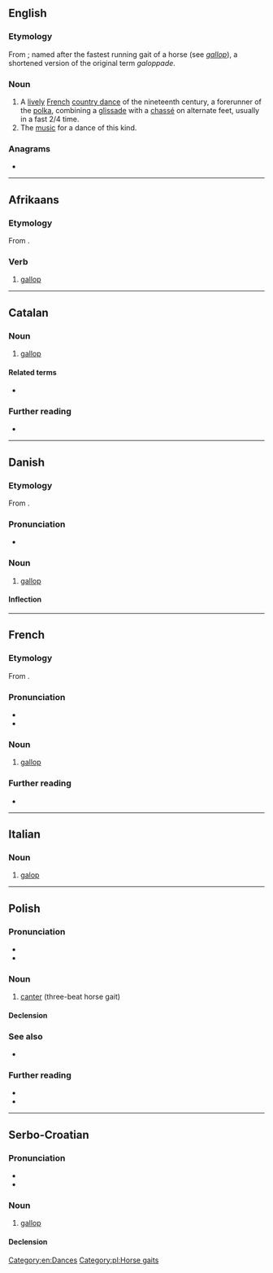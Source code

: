 ==English==

===Etymology===
From {{der|en|fr|galop}}; named after the fastest running gait of a horse (see ''[[gallop]]''), a shortened version of the original term ''galoppade''.

===Noun===
{{wikipedia}}
{{en-noun}}

# A [[lively]] [[French]] [[country dance]] of the nineteenth century, a forerunner of the [[polka]], combining a [[glissade]] with a [[chassé]] on alternate feet, usually in a fast 2/4 time.
# The [[music]] for a dance of this kind.

===Anagrams===
* {{anagrams|en|a=aglop|Gopal}}

[[Category:en:Dances]]

----

==Afrikaans==

===Etymology===
From {{der|af|en|gallop}}.

===Verb===
{{af-verb|galoppende|past2=galop}}

# [[gallop]]

----

==Catalan==

===Noun===
{{ca-noun|m}}

# [[gallop]] {{gloss|fastest gait of a horse}}

====Related terms====
* {{l|ca|galopar}}

===Further reading===
* {{R:IEC2}}

----

==Danish==
{{wikipedia|lang=da}}

===Etymology===
From {{der|da|fr|galop}}.

===Pronunciation===
* {{IPA|da|/ɡalɔp/|[ɡ̊aˈlʌb̥]}}

===Noun===
{{da-noun|stem=galopp|en|er}}

# [[gallop]]

====Inflection====
{{da-noun-infl|stem=galopp|en|er}}

----

==French==

===Etymology===
From {{m|fr|galoper}}.

===Pronunciation===
* {{fr-IPA}}
* {{homophones|fr|galops}}

===Noun===
{{fr-noun|m}}

# [[gallop]]

===Further reading===
* {{R:TLFi}}

----
==Italian==
===Noun===
{{head|it|noun|g=m|invariable}}

# [[galop]] {{gloss|originally german folk dance}}

----

==Polish==

===Pronunciation===
* {{pl-IPA}}
* {{audio|pl|Pl-galop.ogg|Audio}}

===Noun===
{{pl-noun|m-in}}

# [[canter]] (three-beat horse gait)

====Declension====
{{pl-decl-noun-sing
|galop
|galopu
|galopowi
|galop
|galopem
|galopie
|galopie
}}

===See also===
* {{l|pl|cwał}}

===Further reading===
* {{R:pl:WSJP}}
* {{R:PWN}}

[[Category:pl:Horse gaits]]

----

==Serbo-Croatian==

===Pronunciation===
* {{IPA|sh|/ɡǎlop/}}
* {{hyphenation|sh|ga|lop}}

===Noun===
{{sh-noun|g=m|head=gàlop}}

# [[gallop]]

====Declension====
{{sh-decl-noun
|galop|galopi
|galopa|galopa
|galopu|galopima
|galop|galope
|galope|galopi
|galopu|galopima
|galopom|galopima
}}